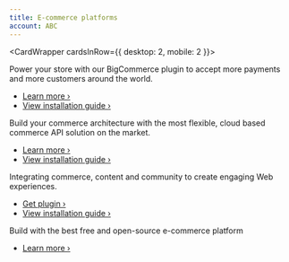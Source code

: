 ```yaml
---
title: E-commerce platforms
account: ABC
---
```


<CardWrapper cardsInRow={{ desktop: 2, mobile: 2 }}>
<ContentPanel eCommerceCard title="BigCommerce" imgSrc="/docs/Integrate/bigcommerce.svg">

Power your store with our BigCommerce plugin to accept more payments and more customers around the world.

* [Learn more ›](https://www.bigcommerce.com/)
* [View installation guide ›](https://support.bigcommerce.com/s/article/Connecting-with-Checkoutcom)

</ContentPanel>
<ContentPanel eCommerceCard title="Commercetools" imgSrc="/docs/Integrate/commercetools.svg">

Build your commerce architecture with the most flexible, cloud based commerce API solution on the market.

* [Learn more ›](https://marketplace.commercetools.com/integration/checkoutcom)
* [View installation guide ›](/integrate/e-commerce-platforms/commercetools)


</ContentPanel>
<ContentPanel eCommerceCard title="Magento 2" imgSrc="/docs/Integrate/magento.svg">

Integrating commerce, content and community to create engaging Web experiences.

* [Get plugin ›](https://github.com/checkout/checkout-magento2-plugin)
* [View installation guide ›](/integrate/e-commerce-platforms/magento-2)

</ContentPanel>
<ContentPanel eCommerceCard title="OpenCart" imgSrc="/docs/Integrate/opencart.svg">

Build with the best free and open-source e-commerce platform

* [Learn more ›](https://www.opencart.com/index.php?route=marketplace/extension/info&extension_id=41648&filter_search=checkout.com&sort=date_added)

</ContentPanel>
</CardWrapper>
